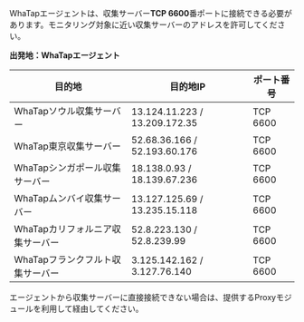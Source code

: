 WhaTapエージェントは、収集サーバー**TCP 6600**番ポートに接続できる必要があります。モニタリング対象に近い収集サーバーのアドレスを許可してください。

**出発地：WhaTapエージェント**

| 目的地                 | 目的地IP                         | ポート番号    |
| ------------------- | ----------------------------- | -------- |
| WhaTapソウル収集サーバー     | 13.124.11.223 / 13.209.172.35 | TCP 6600 |
| WhaTap東京収集サーバー      | 52.68.36.166 / 52.193.60.176  | TCP 6600 |
| WhaTapシンガポール収集サーバー  | 18.138.0.93 / 18.139.67.236   | TCP 6600 |
| WhaTapムンバイ収集サーバー    | 13.127.125.69 / 13.235.15.118 | TCP 6600 |
| WhaTapカリフォルニア収集サーバー | 52.8.223.130 / 52.8.239.99    | TCP 6600 |
| WhaTapフランクフルト収集サーバー | 3.125.142.162 / 3.127.76.140  | TCP 6600 |

エージェントから収集サーバーに直接接続できない場合は、提供するProxyモジュールを利用して経由してください。

<ImgLang img='proxy.png' desc='Proxy'/>
